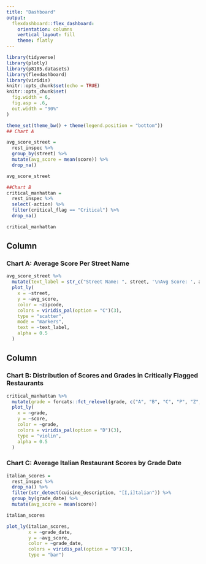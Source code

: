 ```yaml
---
title: "Dashboard"
output: 
  flexdashboard::flex_dashboard:
    orientation: columns
    vertical_layout: fill
    theme: flatly
---
```


```r
library(tidyverse)
library(plotly)
library(p8105.datasets)
library(flexdashboard)
library(viridis)
knitr::opts_chunk$set(echo = TRUE)
knitr::opts_chunk$set(
  fig.width = 6,
  fig.asp = .6,
  out.width = "90%"
)

theme_set(theme_bw() + theme(legend.position = "bottom"))
## Chart A

avg_score_street = 
  rest_inspec %>%
  group_by(street) %>%
  mutate(avg_score = mean(score)) %>%
  drop_na()

avg_score_street

##Chart B
critical_manhattan = 
  rest_inspec %>%
  select(-action) %>%
  filter(critical_flag == "Critical") %>%
  drop_na()

critical_manhattan

```

Column {data-width=450}
-----------------------------------------------------------------------

### Chart A: Average Score Per Street Name

```r
  
avg_score_street %>%
  mutate(text_label = str_c("Street Name: ", street, '\nAvg Score: ', avg_score)) %>%
  plot_ly(
    x = ~street,
    y = ~avg_score,
    color = ~zipcode,
    colors = viridis_pal(option = "C")(3),
    type = "scatter",
    mode = "markers",
    text = ~text_label,
    alpha = 0.5
  ) 

```

Column {data-width=450}
-----------------------------------------------------------------------

### Chart B: Distribution of Scores and Grades in Critically Flagged Restaurants

```r

critical_manhattan %>%
  mutate(grade = forcats::fct_relevel(grade, c("A", "B", "C", "P", "Z", "Not Yet Graded"))) %>%
  plot_ly(
    x = ~grade,
    y = ~score,
    color = ~grade,
    colors = viridis_pal(option = "D")(3),
    type = "violin",
    alpha = 0.5
  ) 
```

### Chart C: Average Italian Restaurant Scores by Grade Date

```r
italian_scores = 
  rest_inspec %>%
  drop_na() %>%
  filter(str_detect(cuisine_description, "[I,i]talian")) %>%
  group_by(grade_date) %>%
  mutate(avg_score = mean(score))

italian_scores

plot_ly(italian_scores,
        x = ~grade_date,
        y = ~avg_score,
        color = ~grade_date,
        colors = viridis_pal(option = "D")(3),
        type = "bar")
```